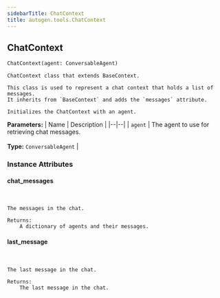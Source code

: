 ```yaml
---
sidebarTitle: ChatContext
title: autogen.tools.ChatContext
---
```

<h2 id="autogen.tools.ChatContext" class="doc doc-heading">
    <code class="doc-symbol doc-symbol-heading doc-symbol-class"></code>
    <span class="doc doc-object-name doc-class-name">ChatContext</span>
</h2>

```python
ChatContext(agent: ConversableAgent)
```

    ChatContext class that extends BaseContext.
    
    This class is used to represent a chat context that holds a list of messages.
    It inherits from `BaseContext` and adds the `messages` attribute.
    
    Initializes the ChatContext with an agent.

<b>Parameters:</b>
| Name | Description |
|--|--|
| `agent` | The agent to use for retrieving chat messages.<br/><br/>**Type:** `ConversableAgent` |

### Instance Attributes

<code class="doc-symbol doc-symbol-heading doc-symbol-attribute"></code>
#### chat_messages
<br />

    The messages in the chat.
    
    Returns:
        A dictionary of agents and their messages.

<code class="doc-symbol doc-symbol-heading doc-symbol-attribute"></code>
#### last_message
<br />

    The last message in the chat.
    
    Returns:
        The last message in the chat.